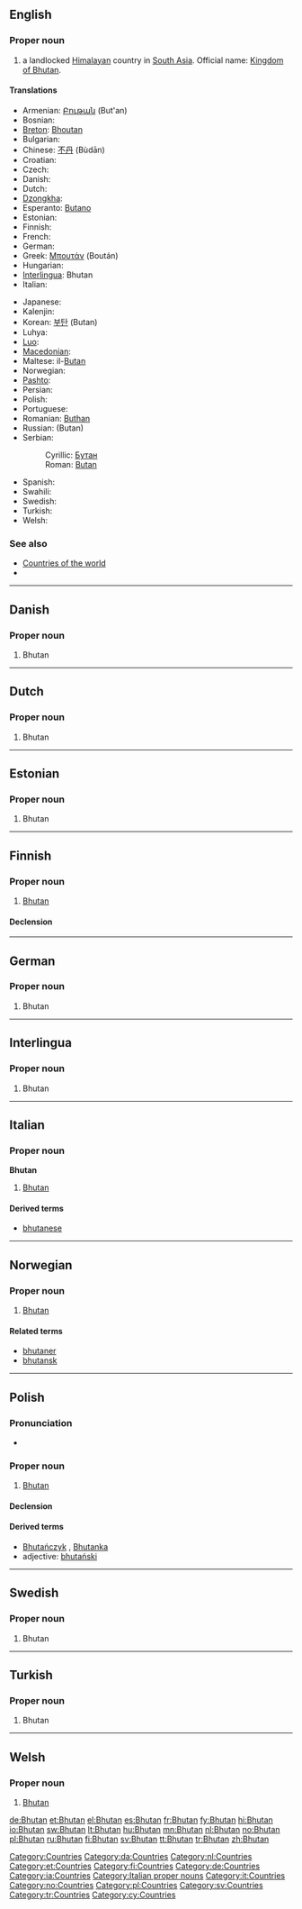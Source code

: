 {{wikipedia}}
==English==

===Proper noun===
{{en-proper noun}}

# a landlocked [[Himalayan]] country in [[South Asia]]. Official name: [[Kingdom of Bhutan]].

====Translations====
{{trans-top|Himalayan country}}
* Armenian: [[Բութան]] (But'an)
* Bosnian: {{t-|bs|Butan|m}}
* [[Breton]]: [[Bhoutan]]
* Bulgarian: {{t+|bg|Бутан|sc=Cyrl}}
* Chinese: [[不丹]] (Bùdān)
* Croatian: {{t-|hr|Butan|m}}
* Czech: {{t+|cs|Bhútán|m}}
* Danish: {{t-|da|Bhutan}}
* Dutch: {{t+|nl|Bhutan}}
* [[Dzongkha]]: {{t|dz|འབྲུག་ཡུལ་|sc=Tibt|xs=Dzongkha}}
* Esperanto: [[Butano]]
* Estonian: {{t+|et|Bhutan}}
* Finnish: {{t+|fi|Bhutan}}
* French: {{t+|fr|Bhoutan}}
* German: {{t+|de|Bhutan}}
* Greek: [[Μπουτάν]] (Boután) {{n}}
* Hungarian: {{t+|hu|Bhután}}
* [[Interlingua]]: Bhutan
* Italian: {{t-|it|Bhutan}}
{{trans-mid}}
* Japanese: {{t+|ja|ブータン|tr=Būtan|sc=Jpan}}
* Kalenjin: {{tø|kln|Butani}}
* Korean: [[부탄]] (Butan)
* Luhya: {{tø|luy|Butani}}
* [[Luo]]: {{tø|luo|Butan}}
* [[Macedonian]]: {{t-|mk|Бутан|m|tr=Bútan|sc=Cyrl|xs=Macedonian}}
* Maltese: il-[[Butan]]
* Norwegian: {{t+|no|Bhutan}}
* [[Pashto]]: {{ps-Arab|[[بهوټان]]}}
* Persian: {{t+|fa|بوتان|tr=butan|sc=fa-Arab|xs=Persian}}
* Polish: {{t+|pl|Bhutan}}
* Portuguese: {{t+|pt|Butão}}
* Romanian: [[Buthan]] {{n}}
* Russian: {{t+|ru|Бутан|sc=Cyrl}} (Butan)
* Serbian:
*: Cyrillic: [[Бутан]] {{m}}
*: Roman: [[Butan#Serbian|Butan]] {{m}}
* Spanish: {{t+|es|Bután}}
* Swahili: {{t|sw|Butani}}
* Swedish: {{t+|sv|Bhutan}}
* Turkish: {{t+|tr|Bhutan}}
* Welsh: {{t-|cy|Bhutan|xs=Welsh}}
{{trans-bottom}}

===See also===
* [[Appendix:Countries of the world|Countries of the world]]
* {{pedialite}}

[[Category:Countries]]

----

==Danish==

===Proper noun===
{{infl|da|proper noun}}

# Bhutan

[[Category:da:Countries]]

----

==Dutch==

===Proper noun===
{{infl|nl|proper noun}}

# Bhutan

[[Category:nl:Countries]]

----

==Estonian==

===Proper noun===
{{infl|et|proper noun}}

# Bhutan

[[Category:et:Countries]]

----

==Finnish==
{{wikipedia|lang=fi}}

===Proper noun===
{{infl|fi|proper noun}}

# [[#English|Bhutan]]

====Declension====
{{fi-decl-tuoli|Bhutan|np=1}}

[[Category:fi:Countries]]

----

==German==
{{wikipedia|lang=de}}

===Proper noun===
{{infl|de|proper noun}}

# Bhutan

[[Category:de:Countries]]

----

==Interlingua==
{{wikipedia|lang=ia}}

===Proper noun===
{{infl|ia|Bhutan}}

# Bhutan

[[Category:ia:Countries]]

----

==Italian==
{{wikipedia|lang=it}}

===Proper noun===
'''Bhutan''' {{m}}

# [[#English|Bhutan]]

====Derived terms====
* [[bhutanese]]

[[Category:Italian proper nouns]]
[[Category:it:Countries]]

----

==Norwegian==
{{wikipedia|lang=no}}

===Proper noun===
{{infl|no|proper noun}}

# [[#English|Bhutan]]

====Related terms====
* [[bhutaner]]
* [[bhutansk]]

[[Category:no:Countries]]

----

==Polish==
{{wikipedia|lang=pl}}

===Pronunciation===
* {{IPA|/ˈbutan/|lang=pl}}

===Proper noun===
{{infl|pl|proper noun|g=m}}

# [[#English|Bhutan]]

====Declension====
{{pl-decl-noun
|Bhutan|Bhutany
|Bhutanu|Bhutanów
|Bhutanowi|Bhutanom
|Bhutan|Bhutany
|Bhutanem|Bhutanami
|Bhutanie|Bhutanach
|Bhutanie|Bhutany
}}

====Derived terms====
* [[Bhutańczyk]] {{m}}, [[Bhutanka]] {{f}}
* adjective: [[bhutański]]

[[Category:pl:Countries]]

----

==Swedish==
{{wikipedia|lang=sv}}

===Proper noun===
{{infl|sv|proper noun}}

# Bhutan

[[Category:sv:Countries]]

----

==Turkish==
{{wikipedia|lang=tr}}

===Proper noun===
{{infl|tr|proper noun}}

# Bhutan

[[Category:tr:Countries]]

----

==Welsh==
{{wikipedia|lang=cy}}

===Proper noun===
{{infl|cy|proper noun}}

# [[#English|Bhutan]]

[[Category:cy:Countries]]

[[de:Bhutan]]
[[et:Bhutan]]
[[el:Bhutan]]
[[es:Bhutan]]
[[fr:Bhutan]]
[[fy:Bhutan]]
[[hi:Bhutan]]
[[io:Bhutan]]
[[sw:Bhutan]]
[[lt:Bhutan]]
[[hu:Bhutan]]
[[mn:Bhutan]]
[[nl:Bhutan]]
[[no:Bhutan]]
[[pl:Bhutan]]
[[ru:Bhutan]]
[[fi:Bhutan]]
[[sv:Bhutan]]
[[tt:Bhutan]]
[[tr:Bhutan]]
[[zh:Bhutan]]